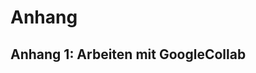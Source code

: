 # Anhang

## Anhang 1: Arbeiten mit GoogleCollab

<!--
In diesem Modul fokussieren wir uns darauf, dass ihr eure Lokale Programmierumgebung aufsetzen und pflegen könnt. Falls das nicht möglich ist, könnt ihr auch mit GoogleCollab arbeiten. GoogleCollab ist eine kostenlose Online-Plattform, die euch die Möglichkeit gibt, Python-Notebooks zu erstellen und auszuführen. Ihr könnt dort auch eure Notebooks speichern und mit anderen teilen.

1. **Daten auf GoogleDrive Hochladen**: Erstellt einen Ordner auf GoogleDrive mit dem Namen `Modul-AGI` und ladet die Daten (siehe @tbl-datensaetze) dort hoch.
2. **GoogleCollab öffnen**: Öffnet GoogleCollab unter <https://colab.research.google.com/> und clickt auf den Button "New Notebook" / "Neues Notebook".
3. **Google Drive Mounten**: Mountet GoogleDrive, indem ihr folgenden Code in die erste Zelle eures Notebooks schreibt und ausführt:

   ```python
   from google.colab import drive
   drive.mount('/content/drive')
   ```

4. **Libraries laden**: Auf GoogleCollab sind die meisten Libraries bereits installiert. Ihr müsst sie nur noch laden. Fügt dazu folgenden Code in die nächste Zelle ein und führt ihn aus:

   ```python
   import pandas as pd
   import geopandas as gpd
   ```

   Unter Umständen müsst ihr zusätzliche Libraries installieren. GoogleCollab wird euch darauf hinweisen und liefert auch den passenden `pip`-Befehl (`pip` ist eine alternative zu `conda`). Um diesen Befehl auf GoogleCollab auszuführen, führt ihr den Befehl *in eurem Notebook* mit vorangestelltem Ausrufezeichen aus. Z.B:

   ```bash
   !pip install folium matplotlib mapclassify
   ```

5. **Daten laden**: Ladet die Daten, indem ihr folgenden Code in die nächste Zelle einfügt und ausführt:

   ```python
   # Solltet ihr der Ordner nicht Modul-AGI benannt haben, Pfad anpassen
   zeckenstiche = pd.read_csv("/content/drive/MyDrive/Modul-AGI/zeckenstiche.csv")
   ```

-->